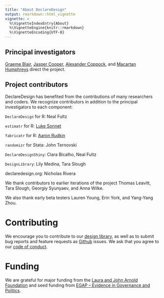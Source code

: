 ```yaml
---
title: "About DeclareDesign"
output: rmarkdown::html_vignette
vignette: >
  %\VignetteIndexEntry{About}
  %\VignetteEngine{knitr::rmarkdown}
  %\VignetteEncoding{UTF-8}
---
```


## Principal investigators

[Graeme Blair](https://graemeblair.com), [Jasper Cooper](http://jasper-cooper.com), [Alexander Coppock](https://alexandercoppock.com), and [Macartan Humphreys](https://macartan.nyc) direct the project.

## Project contributors 

DeclareDesign has benefited from the contributions of many researchers and coders. We recognize contributors in addition to the principal investigators to each component:

`DeclareDesign` for R: Neal Fultz

`estimatr` for R: [Luke Sonnet](http://lukesonnet.com)

`fabricatr` for R: [Aaron Rudkin](http://rudkin.ca)

`randomizr` for Stata: John Ternovski

`DeclareDesignShiny`: Clara Bicalho, Neal Fultz

`DesignLibrary`: Lily Medina, Tara Slough

declaredesign.org: Nicholas Rivera

We thank contributors to earlier iterations of the project Thomas Leavitt, Tara Slough, Georgiy Syunyaev, and Anna Wilke.

We also thank early beta testers Lauren Young, Erin York, and Yang-Yang Zhou.

# Contributing

We  encourage you to contribute to our [design library](/library/), 
as well as to submit bug reports and feature requests as [Github](https://github.com/DeclareDesign) issues. 
We ask that you agree to our [code of conduct](/conduct/).

# Funding

We are grateful for major funding from the [Laura and John Arnold Foundation](http://www.arnoldfoundation.org/)
and seed funding from [EGAP -- Evidence in Governance and Politics](http://egap.org).

